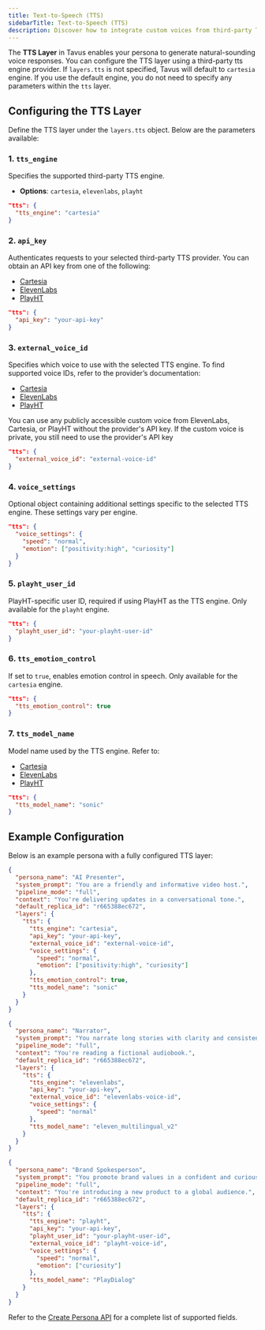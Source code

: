 ```yaml
---
title: Text-to-Speech (TTS)
sidebarTitle: Text-to-Speech (TTS)
description: Discover how to integrate custom voices from third-party TTS engines for multilingual or localized speech output.
---
```


The **TTS Layer** in Tavus enables your persona to generate natural-sounding voice responses.
You can configure the TTS layer using a third-party tts engine provider. If `layers.tts` is not specified, Tavus will default to `cartesia` engine.
<Note>
If you use the default engine, you do not need to specify any parameters within the `tts` layer.
</Note>

## Configuring the TTS Layer

Define the TTS layer under the `layers.tts` object. Below are the parameters available:

### 1. `tts_engine`

Specifies the supported third-party TTS engine.
* **Options**:  `cartesia`, `elevenlabs`, `playht`

```json
"tts": {
  "tts_engine": "cartesia"
}
```

### 2. `api_key`

Authenticates requests to your selected third-party TTS provider. You can obtain an API key from one of the following:
* <a href="https://play.cartesia.ai/keys" target="_blank">Cartesia</a>
* <a href="https://elevenlabs.io/app/settings/api-keys" target="_blank">ElevenLabs</a>
* <a href="https://play.ai/api/keys" target="_blank">PlayHT</a>


```json
"tts": {
  "api_key": "your-api-key"
}
```

### 3. `external_voice_id`
Specifies which voice to use with the selected TTS engine. To find supported voice IDs, refer to the provider’s documentation:
* <a href="https://docs.cartesia.ai/api-reference/voices/list" target="_blank">Cartesia</a>
* <a href="https://elevenlabs.io/docs/api-reference/voices/search" target="_blank">ElevenLabs</a>
* <a href="https://docs.play.ai/api-reference/text-to-speech/endpoints/v1/list-voices" target="_blank">PlayHT</a>


<Note>
You can use any publicly accessible custom voice from ElevenLabs, Cartesia, or PlayHT without the provider's API key. If the custom voice is private, you still need to use the provider's API key
</Note>

```json
"tts": {
  "external_voice_id": "external-voice-id"
}
```

### 4. `voice_settings`

Optional object containing additional settings specific to the selected TTS engine.
<Note>
These settings vary per engine.
</Note>
```json
"tts": {
  "voice_settings": {
    "speed": "normal",
    "emotion": ["positivity:high", "curiosity"]
  }
}
```

### 5. `playht_user_id`

PlayHT-specific user ID, required if using PlayHT as the TTS engine.
<Note>
Only available for the `playht` engine.
</Note>
```json
"tts": {
  "playht_user_id": "your-playht-user-id"
}
```

### 6. `tts_emotion_control`

If set to `true`, enables emotion control in speech.
<Note>
Only available for the `cartesia` engine.
</Note>
```json
"tts": {
  "tts_emotion_control": true
}
```

### 7. `tts_model_name`

Model name used by the TTS engine. Refer to:
- <a href="https://docs.cartesia.ai/2025-04-16/build-with-cartesia/models" target="_blank">Cartesia</a>
- <a href="https://elevenlabs.io/docs/models" target="_blank">ElevenLabs</a>
- <a href="https://docs.play.ai/documentation/text-to-speech/tts-models" target="_blank">PlayHT</a>
```json
"tts": {
  "tts_model_name": "sonic"
}
```

## Example Configuration

Below is an example persona with a fully configured TTS layer:
<CodeGroup>
```json Cartesia
{
  "persona_name": "AI Presenter",
  "system_prompt": "You are a friendly and informative video host.",
  "pipeline_mode": "full",
  "context": "You're delivering updates in a conversational tone.",
  "default_replica_id": "r665388ec672",
  "layers": {
    "tts": {
      "tts_engine": "cartesia",
      "api_key": "your-api-key",
      "external_voice_id": "external-voice-id",
      "voice_settings": {
        "speed": "normal",
        "emotion": ["positivity:high", "curiosity"]
      },
      "tts_emotion_control": true,
      "tts_model_name": "sonic"
    }
  }
}
```
```json ElevenLabs
{
  "persona_name": "Narrator",
  "system_prompt": "You narrate long stories with clarity and consistency.",
  "pipeline_mode": "full",
  "context": "You're reading a fictional audiobook.",
  "default_replica_id": "r665388ec672",
  "layers": {
    "tts": {
      "tts_engine": "elevenlabs",
      "api_key": "your-api-key",
      "external_voice_id": "elevenlabs-voice-id",
      "voice_settings": {
        "speed": "normal"
      },
      "tts_model_name": "eleven_multilingual_v2"
    }
  }
}
```
```json PlayHT
{
  "persona_name": "Brand Spokesperson",
  "system_prompt": "You promote brand values in a confident and curious tone.",
  "pipeline_mode": "full",
  "context": "You're introducing a new product to a global audience.",
  "default_replica_id": "r665388ec672",
  "layers": {
    "tts": {
      "tts_engine": "playht",
      "api_key": "your-api-key",
      "playht_user_id": "your-playht-user-id",
      "external_voice_id": "playht-voice-id",
      "voice_settings": {
        "speed": "normal",
        "emotion": ["curiosity"]
      },
      "tts_model_name": "PlayDialog"
    }
  }
}
```
</CodeGroup>
<Note>
Refer to the <a href="https://docs.tavus.io/api-reference/personas/create-persona" target="_blank">Create Persona API</a> for a complete list of supported fields.
</Note>
